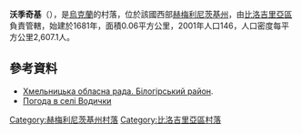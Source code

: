 {{coord|49|58|51|N|26|18|20|E|scale:30000|display=title}}

'''沃季奇基'''（{{lang-uk|Водички}}），是[[烏克蘭|烏克蘭]]的村落，位於該國西部[[赫梅利尼茨基州|赫梅利尼茨基州]]，由[[比洛吉里亞區|比洛吉里亞區]]負責管轄，始建於1681年，面積0.06平方公里，2001年人口146，人口密度每平方公里2,607.1人。

==參考資料==
* [https://web.archive.org/web/20160413093228/http://oblrada.km.ua/district/show/14 Хмельницька обласна рада. Білогірський район]. 
* [http://weather.in.ua/ua/hmel'nickaja/4245 Погода в селі Водички] {{Wayback|url=http://weather.in.ua/ua/hmel%27nickaja/4245 |date=20111220074922 }}

{{DEFAULTSORT:Водички}}
[[Category:赫梅利尼茨基州村落|Category:赫梅利尼茨基州村落]]
[[Category:比洛吉里亞區村落|Category:比洛吉里亞區村落]]


{{Khmelnytskyi-geo-stub}}